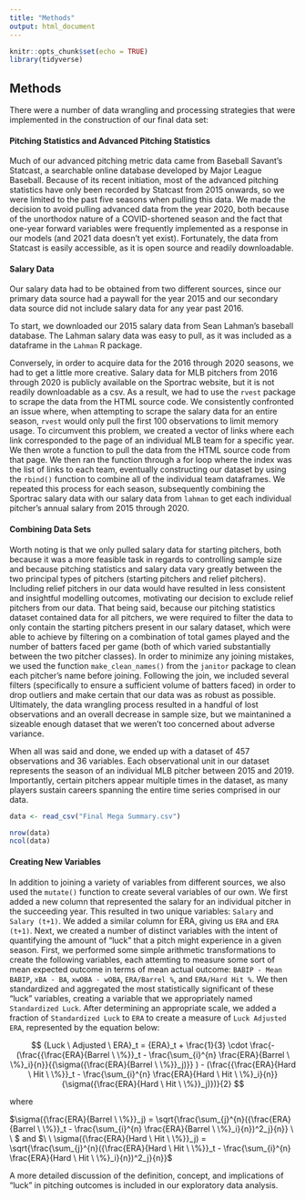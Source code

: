 ```yaml
---
title: "Methods"
output: html_document
---
```


```r
knitr::opts_chunk$set(echo = TRUE)
library(tidyverse)
```

## Methods

There were a number of data wrangling and processing strategies that were implemented in the construction of our final data set:




#### Pitching Statistics and Advanced Pitching Statistics

Much of our advanced pitching metric data came from Baseball Savant's Statcast, a searchable online database developed by Major League Baseball. Because of its recent initiation, most of the advanced pitching statistics have only been recorded by Statcast from 2015 onwards, so we were limited to the past five seasons when pulling this data. We made the decision to avoid pulling advanced data from the year 2020, both because of the unorthodox nature of a COVID-shortened season and the fact that one-year forward variables were frequently implemented as a response in our models (and 2021 data doesn't yet exist). Fortunately, the data from Statcast is easily accessible, as it is open source and readily downloadable.



    
#### Salary Data

Our salary data had to be obtained from two different sources, since our primary data source had a paywall for the year 2015 and our secondary data  source did not include salary data for any year past 2016. 

To start, we downloaded our 2015 salary data from Sean Lahman's baseball database. The Lahman salary data was easy to pull, as it was included as a dataframe in the `Lahman` R package. 

Conversely, in order to acquire data for the 2016 through 2020 seasons, we had to get a little more creative. Salary data for MLB pitchers from 2016 through 2020 is publicly available on the Sportrac website, but it is not readily downloadable as a csv. As a result, we had to use the `rvest` package to scrape the data from the HTML source code. We consistently confronted an issue where, when attempting to scrape the salary data for an entire season, `rvest` would only pull the first 100 observations to limit memory usage. To circumvent this problem, we created a vector of links where each link corresponded to the page of an individual MLB team for a specific year. We then wrote a function to pull the data from the HTML source code from that page. We then ran the function through a for loop where the index was the list of links to each team, eventually constructing our dataset by using the `rbind()` function to combine all of the individual team dataframes. We repeated this process for each season, subsequently combining the Sportrac salary data with our salary data from `lahman` to get each individual pitcher's annual salary from 2015 through 2020.




#### Combining Data Sets

Worth noting is that we only pulled salary data for starting pitchers, both because it was a more feasible task in regards to controlling sample size and because pitching statistics and salary data vary greatly between the two principal types of pitchers (starting pitchers and relief pitchers). Including relief pitchers in our data would have resulted in less consistent and insightful modelling outcomes, motivating our decision to exclude relief pitchers from our data. That being said, because our pitching statistics dataset contained data for all pitchers, we were required to filter the data to only contain the starting pitchers present in our salary dataset, which were able to achieve by filtering on a combination of total games played and the number of batters faced per game (both of which varied substantially between the two pitcher classes). In order to minimize any joining mistakes, we used the function `make_clean_names()` from the `janitor` package to clean each pitcher's name before joining. Following the join, we included several filters (specifically to ensure a sufficient volume of batters faced) in order to drop outliers and make certain that our data was as robust as possible. Ultimately, the data wrangling process resulted in a handful of lost observations and an overall decrease in sample size, but we maintanined a sizeable enough dataset that we weren't too concerned about adverse variance.

When all was said and done, we ended up with a dataset of 457 observations and 36 variables. Each observational unit in our dataset represents the season of an individual MLB pitcher between 2015 and 2019. Importantly, certain pitchers appear multiple times in the dataset, as many players sustain careers spanning the entire time series comprised in our data.

```r
data <- read_csv("Final Mega Summary.csv")

nrow(data)
ncol(data)
```




#### Creating New Variables

In addition to joining a variety of variables from different sources, we also used the `mutate()` function to create several variables of our own. We first added a new column that represented the salary for an individual pitcher in the succeeding year. This resulted in two unique variables: `Salary` and `Salary (t+1)`. We added a similar column for ERA, giving us `ERA` and `ERA (t+1)`. Next, we created a number of distinct variables with the intent of quantifying the amount of "luck" that a pitch might experience in a given season. First, we performed some simple arithmetic transformations to create the following variables, each attemting to measure some sort of mean expected outcome in terms of mean actual outcome: `BABIP - Mean BABIP`, `xBA - BA`, `xwOBA - wOBA`, `ERA/Barrel %`, and `ERA/Hard Hit %`. We then standardized and aggregated the most statistically significant of these "luck" variables, creating a variable that we appropriately named `Standardized Luck`. After determining an appropriate scale, we added a fraction of `Standardized Luck` to `ERA` to create a measure of `Luck Adjusted ERA`, represented by the equation below:


$$
{Luck \ Adjusted \ ERA}_t = 
{ERA}_t + 
\frac{1}{3} \cdot 
\frac{-(\frac{{\frac{ERA}{Barrel \ \%}}_t - \frac{\sum_{i}^{n} \frac{ERA}{Barrel \ \%}_i}{n}}{{\sigma({\frac{ERA}{Barrel \ \%}}_j)}} ) - (\frac{{\frac{ERA}{Hard \ Hit \ \%}}_t - \frac{\sum_{i}^{n} \frac{ERA}{Hard \ Hit \ \%}_i}{n}}{\sigma({\frac{ERA}{Hard \ Hit \ \%}}_j)})}{2}
$$

where 

$\sigma({\frac{ERA}{Barrel \ \%}}_j) = \sqrt{\frac{\sum_{j}^{n}({\frac{ERA}{Barrel \ \%}}_t - \frac{\sum_{i}^{n} \frac{ERA}{Barrel \ \%}_i}{n})^2_j}{n}} \ \ $ and    $\  \ \sigma({\frac{ERA}{Hard \ Hit \ \%}}_j) = \sqrt{\frac{\sum_{j}^{n}({\frac{ERA}{Hard \ Hit \ \%}}_t - \frac{\sum_{i}^{n} \frac{ERA}{Hard \ Hit \ \%}_i}{n})^2_j}{n}}$




A more detailed discussion of the definition, concept, and implications of "luck" in pitching outcomes is included in our exploratory data analysis.
    
    
    
  